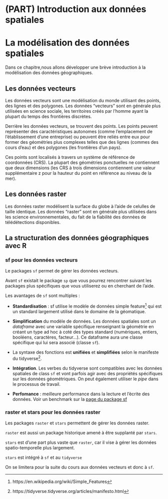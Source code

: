 # (PART) Introduction aux données spatiales {-}

# La modélisation des données spatiales

Dans ce chapitre,nous allons développer une brève introduction à la modélisation des données géographiques.

## Les données vecteurs

Les données vecteurs sont une modélisation du monde utilisant des points, des lignes et des polygones.
Les données "vecteurs" sont en générale plus utilisées en science sociale, les territoires créés par l'homme ayant la plupart du temps des frontières discrètes.

Derrière les données vecteurs, se trouvent des points. Les points peuvent représenter des caractéristiques autonomes (comme l'emplacement de l'établissement d'une entreprise) ou peuvent être reliés entre eux pour former des géométries plus complexes telles que des lignes (commes des cours d'eau) et des polygones (les frontières d'un pays). 

Ces points sont localisés à travers un système de référence de coordonnées (CRS). La plupart des géométries ponctuelles ne contiennent que deux dimensions (les CRS à trois dimensions contiennent une valeur supplémentaire z pour la hauteur du point en référence au niveau de la mer).


## Les données raster

Les données raster modélisent la surface du globe à l'aide de celulles de taille identique.
Les données "raster" sont en générale plus utilisées dans les science environnementales, du fait de la fiabilité des données de télédétections disponibles.

## La structuration des données géographiques avec R

### sf pour les données vecteurs

Le packages `sf` permet de gérer les données vecteurs.

Avant `sf` existait le package `sp` que vous pourrez rencontrer suivant les packages plus spécifiques que vous utiliserez ou en cherchant de l'aide.

Les avantages de `sf` sont multiples : 

- **Standardisation** : sf utilise le modèle de données simple feature^[https://en.wikipedia.org/wiki/Simple_Features] qui est un standard largement utilisé dans le domaine de la géomatique.

- **Simplification** du modèle de données. Les données spatiales sont un *dataframe* avec une variable spécifique renseignant la géométrie en créant un type ad hoc à coté des types standard (numériques, entiers, booléens, caractères, facteur...). Ce dataframe aura une classe spécifique qui lui sera associé (classe `sf`).

- La syntaxe des fonctions est **unifiées** et **simplifiées** selon le manifeste du tidyverse^[https://tidyverse.tidyverse.org/articles/manifesto.html]. 

- **Intégration**. Les verbes du tidyverse sont compatibles avec les données spatiales de class `sf` et vont parfois agir avec des propriétés spécifiques sur les données géométriques. On peut également utiliser le *pipe* dans le processus de travail.

- **Perfomance** : meilleure performance dans la lecture et l'écrite des données. Voir un benchmark sur la [page du package sf](https://r-spatial.github.io/sf/articles/sf1.html#benchmarks)

### raster et stars pour les données raster

Les packages `raster` et `stars` permettent de gérer les données raster. 

`raster` est aussi un package historique amené à être supplanté par `stars`.

`stars` est d'une part plus vaste que `raster`, car il vise à gérer les données spatio-temporelle plus largement.

`stars` est intégré à `sf` et au `tidyverse`

On se limitera pour la suite du cours aux données vecteurs et donc à `sf`.
